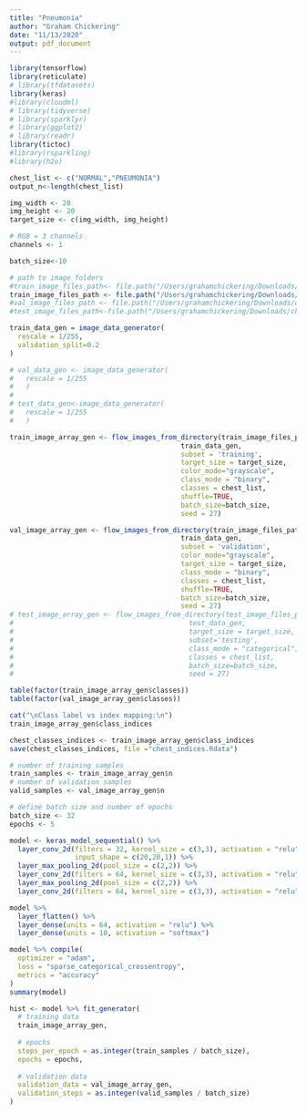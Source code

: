 ```yaml
---
title: "Pneumonia"
author: "Graham Chickering"
date: "11/13/2020"
output: pdf_document
---
```


```r
library(tensorflow)
library(reticulate) 
# library(tfdatasets)
library(keras)
#library(cloudml)
# library(tidyverse)
# library(sparklyr)
# library(ggplot2)
# library(readr) 
library(tictoc)
#library(rsparkling)
#library(h2o)
```


```r
chest_list <- c("NORMAL","PNEUMONIA")
output_n<-length(chest_list)

img_width <- 20
img_height <- 20
target_size <- c(img_width, img_height)

# RGB = 3 channels
channels <- 1

batch_size<-10

# path to image folders
#train_image_files_path<- file.path("/Users/grahamchickering/Downloads/chest_xray/val")
train_image_files_path <- file.path("/Users/grahamchickering/Downloads/chest_xray/train")
#val_image_files_path <- file.path("/Users/grahamchickering/Downloads/chest_xray/val")
#test_image_files_path<-file.path("/Users/grahamchickering/Downloads/chest_xray/test")
```

```r
train_data_gen = image_data_generator(
  rescale = 1/255,
  validation_split=0.2
)

# val_data_gen <- image_data_generator(
#   rescale = 1/255
#   )
# 
# test_data_gen<-image_data_generator(
#   rescale = 1/255
#   )  

```

```r
train_image_array_gen <- flow_images_from_directory(train_image_files_path, 
                                          train_data_gen,
                                          subset = 'training',
                                          target_size = target_size,
                                          color_mode="grayscale",
                                          class_mode = "binary",
                                          classes = chest_list,
                                          shuffle=TRUE,
                                          batch_size=batch_size,
                                          seed = 27)

val_image_array_gen <- flow_images_from_directory(train_image_files_path, 
                                          train_data_gen,
                                          subset = 'validation',
                                          color_mode="grayscale",
                                          target_size = target_size,
                                          class_mode = "binary",
                                          classes = chest_list,
                                          shuffle=TRUE,
                                          batch_size=batch_size,
                                          seed = 27)
# test_image_array_gen <- flow_images_from_directory(test_image_files_path, 
#                                           test_data_gen,
#                                           target_size = target_size,
#                                           subset='testing',
#                                           class_mode = "categorical",
#                                           classes = chest_list,
#                                           batch_size=batch_size,
#                                           seed = 27)
```

```r
table(factor(train_image_array_gen$classes))
table(factor(val_image_array_gen$classes))
```

```r
cat("\nClass label vs index mapping:\n")
train_image_array_gen$class_indices
```

```r
chest_classes_indices <- train_image_array_gen$class_indices
save(chest_classes_indices, file ="chest_indices.Rdata")
```


```r
# number of training samples
train_samples <- train_image_array_gen$n
# number of validation samples
valid_samples <- val_image_array_gen$n

# define batch size and number of epochs
batch_size <- 32
epochs <- 5
```

```r
model <- keras_model_sequential() %>% 
  layer_conv_2d(filters = 32, kernel_size = c(3,3), activation = "relu", 
                input_shape = c(20,20,1)) %>% 
  layer_max_pooling_2d(pool_size = c(2,2)) %>% 
  layer_conv_2d(filters = 64, kernel_size = c(3,3), activation = "relu") %>% 
  layer_max_pooling_2d(pool_size = c(2,2)) %>% 
  layer_conv_2d(filters = 64, kernel_size = c(3,3), activation = "relu")

model %>% 
  layer_flatten() %>% 
  layer_dense(units = 64, activation = "relu") %>% 
  layer_dense(units = 10, activation = "softmax")

```

```r


model %>% compile(
  optimizer = "adam",
  loss = "sparse_categorical_crossentropy",
  metrics = "accuracy"
)
summary(model)
```

```r
hist <- model %>% fit_generator(
  # training data
  train_image_array_gen,
  
  # epochs
  steps_per_epoch = as.integer(train_samples / batch_size), 
  epochs = epochs, 
  
  # validation data
  validation_data = val_image_array_gen,
  validation_steps = as.integer(valid_samples / batch_size)
)
```


